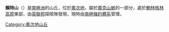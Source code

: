 {{coord|79|42|S|158|46|E|display=title}}

'''賴特山'''（{{lang-en|Wright Hill}}）是[[南極洲|南極洲]]的山丘，位於[[奧次地|奧次地]]，屬於[[庫克山脈|庫克山脈]]的一部分，處於[[鮑林格林高原|鮑林格林高原]]東部，由[[英聯邦|英聯邦]]探險隊發現，現時由[[南極條約體系|南極條約體系]]管理。

{{DEFAULTSORT:Wright Hill}}
[[Category:奧次地山丘|Category:奧次地山丘]]


{{OatesLand-geo-stub}}